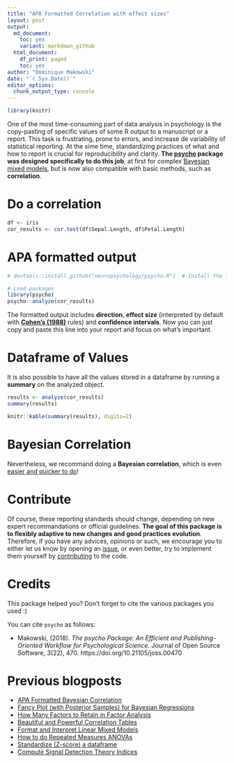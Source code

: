```yaml
---
title: "APA Formatted Correlation with effect sizes"
layout: post
output:
  md_document:
    toc: yes
    variant: markdown_github
  html_document:
    df_print: paged
    toc: yes
author: "Dominique Makowski"
date: "`r Sys.Date()`"
editor_options: 
  chunk_output_type: console
---
```



```r
library(knitr)
```

One of the most time-consuming part of data analysis in psychology is the copy-pasting of specific values of some R output to a manuscript or a report. This task is frustrating, prone to errors, and increase de variability of statistical reporting. At the sime time, standardizing practices of what and how to report is crucial for reproducibility and clarity. **The [psycho](https://github.com/neuropsychology/psycho.R) package was designed specifically to do this job**, at first for complex [Bayesian mixed models](https://cran.r-project.org/web/packages/psycho/vignettes/bayesian.html), but is now also compatible with basic methods, such as **correlation**.

# Do a correlation
```r
df <- iris
cor_results <- cor.test(df$Sepal.Length, df$Petal.Length)
```


# APA formatted output

```r
# devtools::install_github("neuropsychology/psycho.R")  # Install the latest psycho version

# Load packages
library(psycho)
psycho::analyze(cor_results)
```


The formatted output includes **direction**, **effect size** (interpreted by default with **[Cohen's (1988)](https://github.com/neuropsychology/psycho.R/blob/master/R/interpret_r.R#L142)** rules) and **confidence intervals**. Now you can just copy and paste this line into your report and focus on what's important.

# Dataframe of Values

It is also possible to have all the values stored in a dataframe by running a **summary** on the analyzed object.

```r
results <- analyze(cor_results)
summary(results)
```
```r
knitr::kable(summary(results), digits=2)
```

# Bayesian Correlation

Nevertheless, we recommand doing a **Bayesian correlation**, which is even [easier and quicker to do](blogpostlink)!

# Contribute

Of course, these reporting standards should change, depending on new expert recommandations or official guidelines. **The goal of this package is to flexibly adaptive to new changes and good practices evolution**. Therefore, if you have any advices, opinions or such, we encourage you to either let us know by opening an [issue](https://github.com/neuropsychology/psycho.R/issues), or even better, try to implement them yourself by [contributing](https://github.com/neuropsychology/psycho.R/blob/master/.github/CONTRIBUTING.md) to the code. 


# Credits

This package helped you? Don't forget to cite the various packages you used :)

You can cite `psycho` as follows:

- Makowski, (2018). *The psycho Package: An Efficient and Publishing-Oriented Workflow for Psychological Science*. Journal of Open Source Software, 3(22), 470. https://doi.org/10.21105/joss.00470


# Previous blogposts

- [APA Formatted Bayesian Correlation](https://neuropsychology.github.io/psycho.R/2018/06/11/bayesian_correlation.html)
- [Fancy Plot (with Posterior Samples) for Bayesian Regressions](https://neuropsychology.github.io/psycho.R/2018/06/03/plot_bayesian_model.html)
- [How Many Factors to Retain in Factor Analysis](https://neuropsychology.github.io/psycho.R/2018/05/24/n_factors.html)
- [Beautiful and Powerful Correlation Tables](https://neuropsychology.github.io/psycho.R/2018/05/20/correlation.html)
- [Format and Interpret Linear Mixed Models](https://neuropsychology.github.io/psycho.R/2018/05/10/interpret_mixed_models.html)
- [How to do Repeated Measures ANOVAs](https://neuropsychology.github.io/psycho.R/2018/05/01/repeated_measure_anovas.html)
- [Standardize (Z-score) a dataframe](https://neuropsychology.github.io/psycho.R/2018/03/29/standardize.html)
- [Compute Signal Detection Theory Indices](https://neuropsychology.github.io/psycho.R/2018/03/29/SDT.html)
